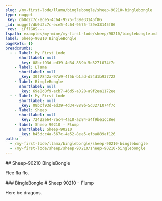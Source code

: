 ```yaml
---
slug: /my-first-lode/llama/binglebongle/sheep-90210-binglebongle
type: nugget
_key: db0d2c7c-ece5-4c64-9575-f39e33145f86
_id: nugget/db0d2c7c-ece5-4c64-9575-f39e33145f86
_rev: _iFflG0S---
fspath: examples/my-mine/my-first-lode/sheep/90210/binglebongle.md
label: Sheep-90210 BingleBongle
pageRefs: {}
breadcrumbs:
  - - label: My First Lode
      shortlabel: null
      _key: 08bcf93d-ed39-4d34-889b-5d3271074f7c
    - label: Llama
      shortlabel: null
      _key: 30f7842a-97a9-4f5b-b1ad-d54d1b937722
    - label: BingleBongle
      shortlabel: null
      _key: 69e8d8f9-acb7-46d5-a828-a9f2ea1172ee
  - - label: My First Lode
      shortlabel: null
      _key: 08bcf93d-ed39-4d34-889b-5d3271074f7c
    - label: Sheep
      shortlabel: null
      _key: 72422e64-7ac4-4a18-a284-a4f9be1cc8ee
    - label: Sheep 90210 - Flump
      shortlabel: Sheep-90210
      _key: b45dcc4a-567c-4e52-8ee5-efba889af126
paths:
  - /my-first-lode/llama/binglebongle/sheep-90210-binglebongle
  - /my-first-lode/sheep/sheep-90210/sheep-90210-binglebongle
---
```


<NuggetArea>
<Nugget slug="/my-first-lode/llama/binglebongle/sheep-90210-binglebongle" type="nugget" _key="db0d2c7c-ece5-4c64-9575-f39e33145f86" _id="nugget/db0d2c7c-ece5-4c64-9575-f39e33145f86" _rev="_iFflG0S---" fspath="examples/my-mine/my-first-lode/sheep/90210/binglebongle.md" label="Sheep-90210 BingleBongle" paths="/my-first-lode/llama/binglebongle/sheep-90210-binglebongle,/my-first-lode/sheep/sheep-90210/sheep-90210-binglebongle">
<NuggetBody>
## Sheep-90210 BingleBongle

Flee fla flo.

</NuggetBody>
<Breadcrumbs>
<Crumbs>
<Crumb _key="08bcf93d-ed39-4d34-889b-5d3271074f7c" label="My First Lode" /><Crumb _key="30f7842a-97a9-4f5b-b1ad-d54d1b937722" label="Llama" /><Crumb _key="69e8d8f9-acb7-46d5-a828-a9f2ea1172ee" label="BingleBongle" />
</Crumbs>
<Crumbs>
<Crumb _key="08bcf93d-ed39-4d34-889b-5d3271074f7c" label="My First Lode" /><Crumb _key="72422e64-7ac4-4a18-a284-a4f9be1cc8ee" label="Sheep" /><Crumb _key="b45dcc4a-567c-4e52-8ee5-efba889af126" label="Sheep 90210 - Flump" />
</Crumbs>
</Breadcrumbs>
</Nugget>

<NuggetsInbound>
</NuggetsInbound>
<NuggetsOutbound>
</NuggetsOutbound>
</NuggetArea>
<PassagesInbound>
<Passage direction="inbound" type="passage" _key="69e8d8f9-acb7-46d5-a828-a9f2ea1172ee" _id="passage/69e8d8f9-acb7-46d5-a828-a9f2ea1172ee" _rev="_iFflG0C--_" passage="binglebongle" fspath="examples/my-mine/my-first-lode/llama/binglebongle.md" label="BingleBongle" paths="/my-first-lode/llama/binglebongle" slug="/my-first-lode/llama/binglebongle">
<NuggetBody>
### BingleBongle

</NuggetBody>
<Breadcrumbs>
<Crumbs>
<Crumb _key="08bcf93d-ed39-4d34-889b-5d3271074f7c" label="My First Lode" /><Crumb _key="30f7842a-97a9-4f5b-b1ad-d54d1b937722" label="Llama" />
</Crumbs>
</Breadcrumbs>
</Passage>

<Seam direction="inbound" type="passage" _key="b45dcc4a-567c-4e52-8ee5-efba889af126" _id="passage/b45dcc4a-567c-4e52-8ee5-efba889af126" _rev="_iFflG0O---" passage="90210" nuggets="10f392d8-58f6-442a-b0a2-5fcbcc788c27" shortlabel="Sheep-90210" fspath="examples/my-mine/my-first-lode/sheep/sheep-90210.md" label="Sheep 90210 - Flump" paths="/my-first-lode/sheep/sheep-90210" slug="/my-first-lode/sheep/sheep-90210">
<NuggetBody>
# Sheep 90210 - Flump

Here be dragons.

</NuggetBody>
<Breadcrumbs>
<Crumbs>
<Crumb _key="08bcf93d-ed39-4d34-889b-5d3271074f7c" label="My First Lode" /><Crumb _key="72422e64-7ac4-4a18-a284-a4f9be1cc8ee" label="Sheep" />
</Crumbs>
</Breadcrumbs>
</Seam>

</PassagesInbound>
<PassagesOutbound>
</PassagesOutbound>